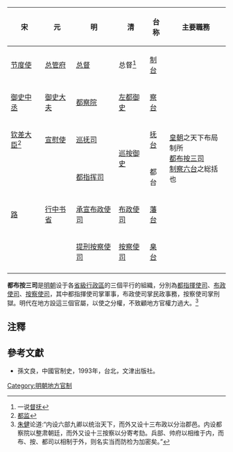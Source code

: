 {| class="wikitable"
|-
 
!宋
!元
!明
!清
!台称
!主要職務
|-
|[[节度使|节度使]]
|[[总管|总管府]]
|[[总督|总督]]
|总督<ref>一说[[督抚|督抚]]</ref>
|[[制台|制台]]
|rowspan="6"|[[皇朝|皇朝]]之天下布局制所<br>[[都布按三司|都布按三司]]<br>[[制察六台|制察六台]]之総括也
|-
|[[御史中丞|御史中丞]]
|[[御史大夫|御史大夫]]
|[[都察院|都察院]]
|[[左都御史|左都御史]]
|[[察台|察台]]
|-
|[[钦差大臣|钦差大臣]]<ref>[[都监|都监]]</ref>
|[[安抚使|宣慰使]]
|[[巡抚|巡抚司]]
|rowspan="2"|[[巡按御史|巡按御史]]
|[[抚台|抚台]]
|-
|rowspan="3"|[[宋代行政区划|路]]
|rowspan="3"|[[行中书省|行中书省]]
|[[都指挥司|都指挥司]]
|都台
|-
|[[承宣布政使司|承宣布政使司]]
|[[布政使司|布政使司]]
|[[藩台|藩台]]
|-
|[[提刑按察使司|提刑按察使司]]
|[[按察使司|按察使司]]
|[[臬台|臬台]]
|-
|}

'''都布按三司'''是[[明朝|明朝]]设于各[[中国一级行政区|省級行政區]]的三個平行的組織，分別為[[都指揮使司|都指揮使司]]、[[布政使司|布政使司]]、[[按察使司|按察使司]]，其中都指揮使司掌軍事，布政使司掌民政事務，按察使司掌刑獄。明代在地方設這三個官屬，以使之分權，不致顧地方官權力過大。<ref>[[朱健|朱健]]论道:“内设六部九卿以统治天下，而外又设十三布政以分治郡邑。内设都察院以整肃朝廷，而外又设十三按察以分寄考劾。兵部、帅府以相维于内，而布、按、都司以相制于外，则名实当而防检为加密矣。”</ref>

==注釋==
{{reflist}}
==參考文獻==
*孫文良，中國官制史，1993年，台北，文津出版社。

[[Category:明朝地方官制|Category:明朝地方官制]]

{{China-hist-stub}}